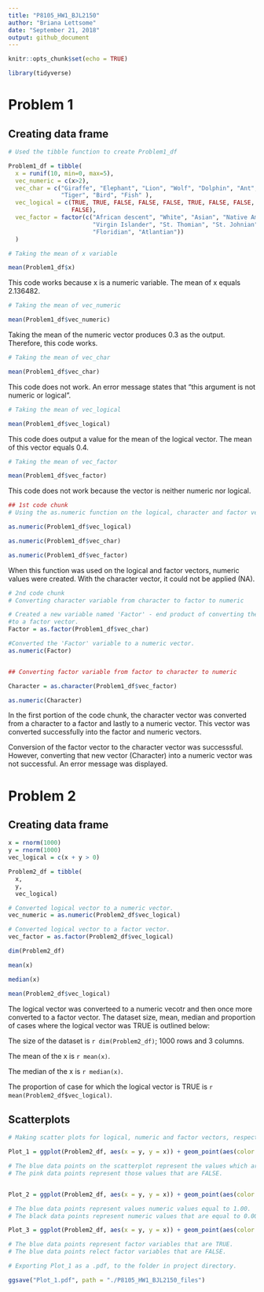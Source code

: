 ```yaml
---
title: "P8105_HW1_BJL2150"
author: "Briana Lettsome"
date: "September 21, 2018"
output: github_document
---
```


```r
knitr::opts_chunk$set(echo = TRUE)

library(tidyverse)
```


# Problem 1


## Creating data frame

```r
# Used the tibble function to create Problem1_df

Problem1_df = tibble(
  x = runif(10, min=0, max=5), 
  vec_numeric = c(x>2),
  vec_char = c("Giraffe", "Elephant", "Lion", "Wolf", "Dolphin", "Ant", "Dog", 
               "Tiger", "Bird", "Fish" ),
  vec_logical = c(TRUE, TRUE, FALSE, FALSE, FALSE, TRUE, FALSE, FALSE, TRUE, 
                  FALSE),
  vec_factor = factor(c("African descent", "White", "Asian", "Native American", 
                        "Virgin Islander", "St. Thomian", "St. Johnian", "Crucian", 
                        "Floridian", "Atlantian"))
  )
```
 
```r
# Taking the mean of x variable

mean(Problem1_df$x)
```
This code works because x is a numeric variable. The mean of x equals 2.136482.

```r
# Taking the mean of vec_numeric

mean(Problem1_df$vec_numeric)
```
Taking the mean of the numeric vector produces 0.3 as the output. Therefore, this 
code works.

```r
# Taking the mean of vec_char

mean(Problem1_df$vec_char)
```
This code does not work. An error message states that "this argument is not numeric 
or logical".

```r
# Taking the mean of vec_logical

mean(Problem1_df$vec_logical)
```
This code does output a value for the mean of the logical vector.
The mean of this vector equals 0.4.

```r
# Taking the mean of vec_factor

mean(Problem1_df$vec_factor)
```
This code does not work because the vector is neither numeric nor logical.

```r
## 1st code chunk
# Using the as.numeric function on the logical, character and factor vectors.

as.numeric(Problem1_df$vec_logical)

as.numeric(Problem1_df$vec_char)

as.numeric(Problem1_df$vec_factor)
```
When this function was used on the logical and factor vectors, numeric values were 
created. With the character vector, it could not be applied (NA).

```r
# 2nd code chunk
# Converting character variable from character to factor to numeric

# Created a new variable named 'Factor' - end product of converting the character 
#to a factor vector.
Factor = as.factor(Problem1_df$vec_char)

#Converted the 'Factor' variable to a numeric vector.
as.numeric(Factor)


## Converting factor variable from factor to character to numeric

Character = as.character(Problem1_df$vec_factor)

as.numeric(Character)
```
In the first portion of the code chunk, the character vector was converted from a 
character to a factor and lastly to a numeric vector. This vector was converted 
successfully into the factor and numeric vectors. 

Conversion of the factor vector to the character vector was successsful. However, 
converting that new vector (Character) into a numeric vector was not successful.
An error message was displayed.

# Problem 2

## Creating data frame
```r
x = rnorm(1000)
y = rnorm(1000)
vec_logical = c(x + y > 0)

Problem2_df = tibble(
  x,
  y,
  vec_logical)

# Converted logical vector to a numeric vector.
vec_numeric = as.numeric(Problem2_df$vec_logical)

# Converted logical vector to a factor vector.
vec_factor = as.factor(Problem2_df$vec_logical)

dim(Problem2_df)

mean(x)

median(x)

mean(Problem2_df$vec_logical)
```
The logical vector was converteed to a numeric vecotr and then once more converted to a factor vector.
The dataset size, mean, median and proportion of cases where the logical vector was TRUE is outlined below:

The size of the dataset is `r dim(Problem2_df)`; 1000 rows and 3 columns.

The mean of the x is `r mean(x)`.

The median of the x is `r median(x)`.

The proportion of case for which the logical vector is TRUE is `r mean(Problem2_df$vec_logical)`.

## Scatterplots
```r
# Making scatter plots for logical, numeric and factor vectors, respectively.

Plot_1 = ggplot(Problem2_df, aes(x = y, y = x)) + geom_point(aes(color = vec_logical))

# The blue data points on the scatterplot represent the values which are TRUE.
# The pink data points represent those values that are FALSE.


Plot_2 = ggplot(Problem2_df, aes(x = y, y = x)) + geom_point(aes(color = vec_numeric))

# The blue data points represent values numeric values equal to 1.00.
# The black data points represent numeric values that are equal to 0.00. 

Plot_3 = ggplot(Problem2_df, aes(x = y, y = x)) + geom_point(aes(color = vec_factor))

# The blue data points represent factor variables that are TRUE.
# The blue data points relect factor variables that are FALSE.
```

```r
# Exporting Plot_1 as a .pdf, to the folder in project directory.

ggsave("Plot_1.pdf", path = "./P8105_HW1_BJL2150_files")
```